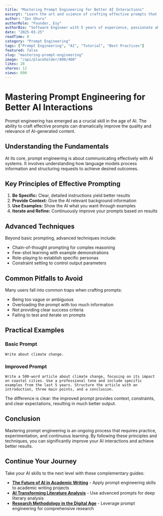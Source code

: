 ```yaml
---
title: "Mastering Prompt Engineering for Better AI Interactions"
excerpt: "Learn the art and science of crafting effective prompts that unlock the full potential of AI language models."
author: "Zev Uhuru"
authorRole: "Founder, Esy"
authorBio: "Software Engineer with 5 years of experience, passionate about the intersection of AI and writing. Building tools that empower writers to create better content with the help of artificial intelligence."
date: "2025-03-25"
readTime: 8
category: "Prompt Engineering"
tags: ["Prompt Engineering", "AI", "Tutorial", "Best Practices"]
featured: false
slug: "mastering-prompt-engineering"
image: "/api/placeholder/800/400"
likes: 28
shares: 12
views: 890
---
```


# Mastering Prompt Engineering for Better AI Interactions

Prompt engineering has emerged as a crucial skill in the age of AI. The ability to craft effective prompts can dramatically improve the quality and relevance of AI-generated content.

## Understanding the Fundamentals

At its core, prompt engineering is about communicating effectively with AI systems. It involves understanding how language models process information and structuring requests to achieve desired outcomes.

## Key Principles of Effective Prompting

1. **Be Specific:** Clear, detailed instructions yield better results
2. **Provide Context:** Give the AI relevant background information
3. **Use Examples:** Show the AI what you want through examples
4. **Iterate and Refine:** Continuously improve your prompts based on results

## Advanced Techniques

Beyond basic prompting, advanced techniques include:

- Chain-of-thought prompting for complex reasoning
- Few-shot learning with example demonstrations
- Role-playing to establish specific personas
- Constraint setting to control output parameters

## Common Pitfalls to Avoid

Many users fall into common traps when crafting prompts:

- Being too vague or ambiguous
- Overloading the prompt with too much information
- Not providing clear success criteria
- Failing to test and iterate on prompts

## Practical Examples

### Basic Prompt
```
Write about climate change.
```

### Improved Prompt
```
Write a 500-word article about climate change, focusing on its impact on coastal cities. Use a professional tone and include specific examples from the last 5 years. Structure the article with an introduction, three main points, and a conclusion.
```

The difference is clear: the improved prompt provides context, constraints, and clear expectations, resulting in much better output.

## Conclusion

Mastering prompt engineering is an ongoing process that requires practice, experimentation, and continuous learning. By following these principles and techniques, you can significantly improve your AI interactions and achieve better results.

## Continue Your Journey

Take your AI skills to the next level with these complementary guides:

- **[The Future of AI in Academic Writing](/blog/future-ai-academic-writing)** - Apply prompt engineering skills to academic writing projects
- **[AI Transforming Literature Analysis](/blog/ai-transforming-literature-analysis)** - Use advanced prompts for deep literary analysis
- **[Research Methodology in the Digital Age](/blog/research-methodology-digital-age)** - Leverage prompt engineering for comprehensive research
